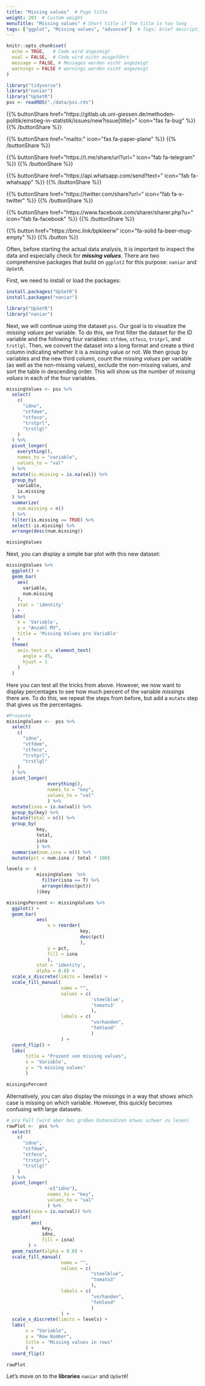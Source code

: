 ```yaml
---
title: "Missing values"  # Page title
weight: 203  # Custom weight 
menuTitle: "Missing values" # Short title if the title is too long
tags: ["ggplot", "Missing values", "advanced"]  # Tags; brief description of the page content
---
```

```r
knitr::opts_chunk$set(
  echo = TRUE,   # Code wird angezeigt
  eval = FALSE,  # Code wird nicht ausgeführt
  message = FALSE, # Messages werden nicht angezeigt
  warnings = FALSE # warnings werden nicht angezeigt
)

library("tidyverse")
library("naniar")
library("UpSetR")
pss <- readRDS("./data/pss.rds")
```

{{% buttonShare href=\"https\:\/\/gitlab.ub.uni-giessen.de\/methoden-politik\/einstieg-in-statistik\/issues\/new?issue[title]=\" icon=\"fas fa-bug\" %}} {{% /buttonShare %}} 

{{% buttonShare href=\"mailto\:\" icon=\"fas fa-paper-plane\" %}} {{% /buttonShare %}}

{{% buttonShare href=\"https\:\/\/t.me\/share\/url?url=\" icon=\"fab fa-telegram\" %}} {{% /buttonShare %}}

{{% buttonShare href=\"https\:\/\/api.whatsapp.com\/send?text=\" icon=\"fab fa-whatsapp\" %}} {{% /buttonShare %}}

{{% buttonShare href=\"https\:\/\/twitter.com\/share?url=\" icon=\"fab fa-x-twitter\" %}} {{% /buttonShare %}}

{{% buttonShare href=\"https\:\/\/www.facebook.com\/sharer\/sharer.php?u=\" icon=\"fab fa-facebook\" %}} {{% /buttonShare %}}

{{% button href=\"https\:\/\/bmc.link\/bpkleerw\" icon=\"fa-solid fa-beer-mug-empty\" %}} {{% /button %}}

Often, before starting the actual data analysis, it is important to inspect the data and especially check for ***missing values***. There are two comprehensive packages that build on `ggplot2` for this purpose: `naniar` and `UpSetR`.

First, we need to install or load the packages:
``` r
install.packages("UpSetR")
install.packages("naniar")

library("UpSetR")
library("naniar")
```

Next, we will continue using the dataset `pss`. Our goal is to visualize the *missing values* per variable. To do this, we first filter the dataset for the ID variable and the following four variables: `stfdem`, `stfeco`, `trstprl`, and `trstlgl`. Then, we convert the dataset into a long format and create a third column indicating whether it is a *missing* value or not. We then group by variables and the new third column, count the *missing values* per variable (as well as the non-missing values), exclude the non-missing values, and sort the table in descending order. This will show us the number of *missing values* in each of the four variables.
``` r
missingValues <- pss %>%
  select(
    c(
      "idno", 
      "stfdem",
      "stfeco", 
      "trstprl", 
      "trstlgl"
    )
  ) %>% 
  pivot_longer(
    everything(),
    names_to = "variable",
    values_to = "val"
  ) %>%
  mutate(is.missing = is.na(val)) %>%
  group_by(
    variable, 
    is.missing
  ) %>%
  summarize(
    num.missing = n()
  ) %>%
  filter(is.missing == TRUE) %>%
  select(-is.missing) %>%
  arrange(desc(num.missing))

missingValues
```

Next, you can display a simple bar plot with this new dataset:
```r
missingValues %>%
  ggplot() +
  geom_bar(
    aes(
      variable, 
      num.missing
    ), 
    stat = 'identity'
  ) +
  labs(
    x = 'Variable',
    y = "Anzahl MV", 
    title = 'Missing Values pro Variable'
  ) +
  theme(
    axis.text.x = element_text(
      angle = 45, 
      hjust = 1
    )
  )
```

Here you can test all the tricks from above. However, we now want to display percentages to see how much percent of the variable *missings* there are. To do this, we repeat the steps from before, but add a `mutate` step that gives us the percentages.

```r
#Prozente
missingValues <-  pss %>%
  select(
    c(
      "idno", 
      "stfdem",
      "stfeco", 
      "trstprl", 
      "trstlgl"
    )
  ) %>% 
  pivot_longer(
               everything(),
               names_to = "key",
               values_to = "val"
               ) %>%
  mutate(isna = is.na(val)) %>%
  group_by(key) %>%
  mutate(total = n()) %>%
  group_by(
           key, 
           total,
           isna
           ) %>%
  summarise(num.isna = n()) %>%
  mutate(pct = num.isna / total * 100)

levels <- (
           missingValues  %>% 
             filter(isna == T) %>%     
             arrange(desc(pct))
           )$key

missingsPercent <- missingValues %>%
  ggplot() +
  geom_bar(
           aes(
               x = reorder(
                           key, 
                           desc(pct)
                           ), 
               y = pct, 
               fill = isna
               ), 
           stat = 'identity',
           alpha = 0.8) +
  scale_x_discrete(limits = levels) +
  scale_fill_manual(
                    name = "", 
                    values = c(
                               'steelblue', 
                               'tomato3'
                               ), 
                    labels = c(
                               "vorhanden",
                               "fehlend"
                               )
                    ) +
  coord_flip() +
  labs(
       title = "Prozent von missing values", 
       x = 'Variable', 
       y = "% missing values"
       )

missingsPercent
```

Alternatively, you can also display the *missings* in a way that shows which case is missing on which variable. However, this quickly becomes confusing with large datasets.
``` r
# pro Fall (wird aber bei großen Datensätzen etwas schwer zu lesen)
rawPlot <-  pss %>%
  select(
    c(
      "idno", 
      "stfdem",
      "stfeco", 
      "trstprl", 
      "trstlgl"
    )
  ) %>% 
  pivot_longer(
               -c("idno"),
               names_to = "key",
               values_to = "val"
               ) %>%
  mutate(isna = is.na(val)) %>%
  ggplot(
         aes(
             key, 
             idno, 
             fill = isna)
        ) +
  geom_raster(alpha = 0.8) +
  scale_fill_manual(
                    name = "",
                    values = c(
                               "steelblue", 
                               "tomato3"
                               ),
                    labels = c(
                               "vorhanden",
                               "fehlend"
                               )
                    ) +
  scale_x_discrete(limits = levels) +
  labs(
       x = "Variable",
       y = "Row Number",
       title = "Missing values in rows"
       ) +
  coord_flip()

rawPlot
```

Let's move on to the **libraries** `naniar` and `UpSetR`!
